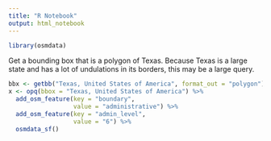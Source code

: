 ```yaml
---
title: "R Notebook"
output: html_notebook
---
```


```r
library(osmdata)
```

Get a bounding box that is a polygon of Texas. Because Texas is a large state and has a lot of undulations in its borders, this may be a large query.
```r
bbx <- getbb("Texas, United States of America", format_out = "polygon")
x <- opq(bbox = "Texas, United States of America") %>%
  add_osm_feature(key = "boundary",
                  value = "administrative") %>%
  add_osm_feature(key = "admin_level",
                  value = "6") %>%
  osmdata_sf()
```